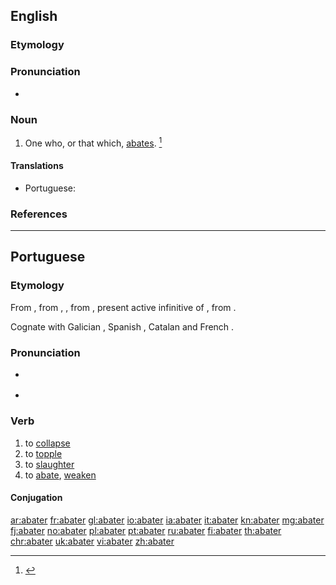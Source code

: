 ==English==

===Etymology===
{{suffix|abate|er|lang=en}}

===Pronunciation===
* {{a|GenAm}} {{IPA|/əˈbeɪ.tɚ/|lang=en}}

===Noun===
{{en-noun}}

# One who, or that which, [[abate]]s. {{defdate|Early 19<sup>th</sup> century.}}<ref>{{R:SOED5|page=2}}</ref>

====Translations====
{{trans-top|one who, or that which, abates}}
* Portuguese: {{t|pt|diminuidor|m}}
{{trans-mid}}
{{trans-bottom}}

===References===
<references/>

----

==Portuguese==

===Etymology===
From {{etyl|roa-opt|pt}} {{m|roa-opt|abater}}, from {{etyl|LL.|pt}} {{etyl|LL.|pt}} {{m|la|*abbatuere}}, {{m|la|*abattere}}, from {{etyl|la|pt}} {{m|la|battuere}}, present active infinitive of {{m|la|battuō}}, from {{etyl|cel-gau|pt}}.

Cognate with Galician {{m|gl|abater}}, Spanish {{m|es|abater}}, Catalan {{m|ca|abatre}} and French {{m|fr|abattre}}.

===Pronunciation===
* {{a|Portugal}} {{IPA|/ɐ.bɐ.ˈteɾ/|[ɐ.βɐ.ˈteɾ]|lang=pt}}
* {{hyphenation|a|ba|ter|lang=pt}}

===Verb===
{{pt-verb|abat|er}}

# to [[collapse]]
# to [[topple]]
# to [[slaughter]]
# to [[abate]], [[weaken]]

====Conjugation====
{{pt-conj|abat|er}}

[[ar:abater]]
[[fr:abater]]
[[gl:abater]]
[[io:abater]]
[[ia:abater]]
[[it:abater]]
[[kn:abater]]
[[mg:abater]]
[[fj:abater]]
[[no:abater]]
[[pl:abater]]
[[pt:abater]]
[[ru:abater]]
[[fi:abater]]
[[th:abater]]
[[chr:abater]]
[[uk:abater]]
[[vi:abater]]
[[zh:abater]]